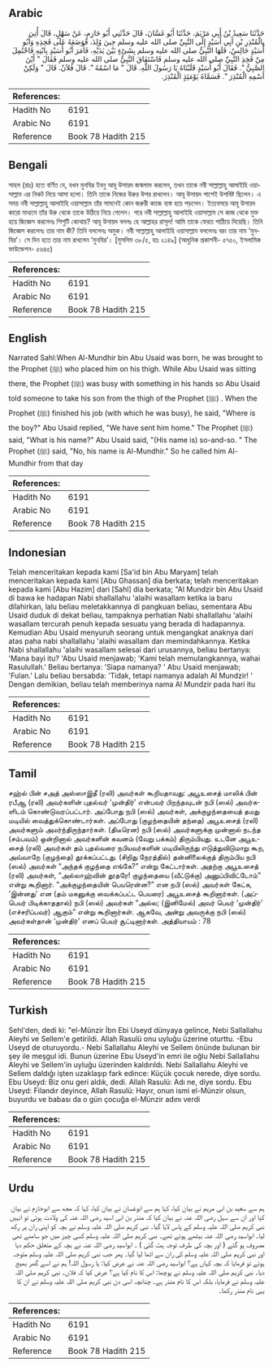 ## Arabic


<div dir="rtl" lang="ar" style={{fontSize:'larger',backgroundColor:'#f8f9fa',padding:20}}>
حَدَّثَنَا سَعِيدُ بْنُ أَبِي مَرْيَمَ، حَدَّثَنَا أَبُو غَسَّانَ، قَالَ حَدَّثَنِي أَبُو حَازِمٍ، عَنْ سَهْلٍ، قَالَ أُتِيَ بِالْمُنْذِرِ بْنِ أَبِي أُسَيْدٍ إِلَى النَّبِيِّ صلى الله عليه وسلم حِينَ وُلِدَ، فَوَضَعَهُ عَلَى فَخِذِهِ وَأَبُو أُسَيْدٍ جَالِسٌ، فَلَهَا النَّبِيُّ صلى الله عليه وسلم بِشَىْءٍ بَيْنَ يَدَيْهِ، فَأَمَرَ أَبُو أُسَيْدٍ بِابْنِهِ فَاحْتُمِلَ مِنْ فَخِذِ النَّبِيِّ صلى الله عليه وسلم فَاسْتَفَاقَ النَّبِيُّ صلى الله عليه وسلم فَقَالَ ‏"‏ أَيْنَ الصَّبِيُّ ‏"‏‏.‏ فَقَالَ أَبُو أُسَيْدٍ قَلَبْنَاهُ يَا رَسُولَ اللَّهِ‏.‏ قَالَ ‏"‏ مَا اسْمُهُ ‏"‏‏.‏ قَالَ فُلاَنٌ‏.‏ قَالَ ‏"‏ وَلَكِنْ أَسْمِهِ الْمُنْذِرَ ‏"‏‏.‏ فَسَمَّاهُ يَوْمَئِذٍ الْمُنْذِرَ‏.‏
</div>
<div style={{backgroundColor:'#f8f9fa',padding:20, marginBottom: 10}}><table> <thead> <tr> <th>References:</th> <th></th> </tr> </thead> <tbody><tr><td>Hadith No</td><td>6191</td></tr><tr><td>Arabic No</td><td>6191</td></tr><tr><td>Reference</td><td>Book 78 Hadith 215</td></tr></tbody></table></div>

## Bengali


<div dir="ltr" lang="bn" style={{fontSize:'larger',backgroundColor:'#f8f9fa',padding:20}}>
সাহল (রাঃ) হতে বর্ণিত যে, যখন মুনযির ইবনু আবূ উসায়দ জন্মলাভ করলেন, তখন তাকে নবী সাল্লাল্লাহু আলাইহি ওয়াসাল্লাম এর নিকট নিয়ে আসা হলো। তিনি তাকে নিজের উরুর উপর রাখলেন। আবূ উসায়দ পাশেই উপবিষ্ট ছিলেন। এ সময় নবী সাল্লাল্লাহু আলাইহি ওয়াসাল্লাম তাঁর সামনেই কোন জরুরী কাজে ব্যস্ত হয়ে পড়লেন। ইত্যবসরে আবূ উসায়দ কারো মাধ্যমে তাঁর উরু থেকে তাকে উঠিয়ে নিয়ে গেলেন। পরে নবী সাল্লাল্লাহু আলাইহি ওয়াসাল্লাম সে কাজ থেকে মুক্ত হয়ে জিজ্ঞেস করলেনঃ শিশুটি কোথায়? আবূ উসায়দ বললঃ হে আল্লাহর রাসূল! আমি তাকে ফেরত পাঠিয়ে দিয়েছি। তিনি জিজ্ঞেস করলেনঃ তার নাম কী? তিনি বললেনঃ অমুক। নবী সাল্লাল্লাহু আলাইহি ওয়াসাল্লাম বললেনঃ বরং তার নাম ‘মুনযির’। সে দিন হতে তার নাম রাখলেন ‘মুনযির’। [মুসলিম ৩৮/৫, হাঃ ২১৪৯] (আধুনিক প্রকাশনী- ৫৭৫০, ইসলামিক ফাউন্ডেশন- ৫৬৪৫)
</div>
<div style={{backgroundColor:'#f8f9fa',padding:20, marginBottom: 10}}><table> <thead> <tr> <th>References:</th> <th></th> </tr> </thead> <tbody><tr><td>Hadith No</td><td>6191</td></tr><tr><td>Arabic No</td><td>6191</td></tr><tr><td>Reference</td><td>Book 78 Hadith 215</td></tr></tbody></table></div>

## English


<div dir="ltr" lang="en" style={{fontSize:'larger',backgroundColor:'#f8f9fa',padding:20}}>
Narrated Sahl:When Al-Mundhir bin Abu Usaid was born, he was brought to the Prophet (ﷺ) who placed him on his thigh. While Abu Usaid was sitting there, the Prophet (ﷺ) was busy with something in his hands so Abu Usaid told someone to take his son from the thigh of the Prophet (ﷺ) . When the Prophet (ﷺ) finished his job (with which he was busy), he said, "Where is the boy?" Abu Usaid replied, "We have sent him home." The Prophet (ﷺ) said, "What is his name?" Abu Usaid said, "(His name is) so-and-so. " The Prophet (ﷺ) said, "No, his name is Al-Mundhir." So he called him Al-Mundhir from that day
</div>
<div style={{backgroundColor:'#f8f9fa',padding:20, marginBottom: 10}}><table> <thead> <tr> <th>References:</th> <th></th> </tr> </thead> <tbody><tr><td>Hadith No</td><td>6191</td></tr><tr><td>Arabic No</td><td>6191</td></tr><tr><td>Reference</td><td>Book 78 Hadith 215</td></tr></tbody></table></div>

## Indonesian


<div dir="ltr" lang="id" style={{fontSize:'larger',backgroundColor:'#f8f9fa',padding:20}}>
Telah menceritakan kepada kami [Sa'id bin Abu Maryam] telah menceritakan kepada kami [Abu Ghassan] dia berkata; telah menceritakan kepada kami [Abu Hazim] dari [Sahl] dia berkata; "Al Mundzir bin Abu Usaid di bawa ke hadapan Nabi shallallahu 'alaihi wasallam ketika ia baru dilahirkan, lalu beliau meletakkannya di pangkuan beliau, sementara Abu Usaid duduk di dekat beliau, tampaknya perhatian Nabi shallallahu 'alaihi wasallam tercurah penuh kepada sesuatu yang berada di hadapannya. Kemudian Abu Usaid menyuruh seorang untuk mengangkat anaknya dari atas paha nabi shallallahu 'alaihi wasallam dan memindahkannya. Ketika Nabi shallallahu 'alaihi wasallam selesai dari urusannya, beliau bertanya: 'Mana bayi itu? 'Abu Usaid menjawab; 'Kami telah memulangkannya, wahai Rasulullah.' Beliau bertanya: 'Siapa namanya? ' Abu Usaid menjawab; 'Fulan.' Lalu beliau bersabda: 'Tidak, tetapi namanya adalah Al Mundzir! ' Dengan demikian, beliau telah memberinya nama Al Mundzir pada hari itu
</div>
<div style={{backgroundColor:'#f8f9fa',padding:20, marginBottom: 10}}><table> <thead> <tr> <th>References:</th> <th></th> </tr> </thead> <tbody><tr><td>Hadith No</td><td>6191</td></tr><tr><td>Arabic No</td><td>6191</td></tr><tr><td>Reference</td><td>Book 78 Hadith 215</td></tr></tbody></table></div>

## Tamil


<div dir="ltr" lang="ta" style={{fontSize:'larger',backgroundColor:'#f8f9fa',padding:20}}>
சஹ்ல் பின் சஅத் அஸ்ஸாஇதீ (ரலி) அவர்கள் கூறியதாவது: அபூஉசைத் மாலிக் பின் ரபீஆ (ரலி) அவர்களின் புதல்வர் ‘முன்திர்’ என்பவர் பிறந்தவுடன் நபி (ஸல்) அவர்களிடம் கொண்டுவரப்பட்டார். அப்போது நபி (ஸல்) அவர்கள், அக்குழந்தையைத் தமது மடியில் வைத்துக்கொண்டார்கள். அப்போது (குழந்தையின் தந்தை) அபூஉசைத் (ரலி) அவர்களும் அமர்ந்திருந்தார்கள். (திடீரென) நபி (ஸல்) அவர்களுக்கு முன்னால் நடந்த (சம்பவம்) ஒன்றினால் அவர்களின் கவனம் (வேறு பக்கம்) திரும்பியது. உடனே அபூஉசைத் (ரலி) அவர்கள் தம் புதல்வரை நபியவர்களின் மடியிலிருந்து எடுத்துவிடுமாறு கூற, அவ்வாறே (குழந்தை) தூக்கப்பட்டது. (சிறிது நேரத்தில்) தன்னிலைக்குத் திரும்பிய நபி (ஸல்) அவர்கள் “அந்தக் குழந்தை எங்கே?” என்று கேட்டார்கள். அதற்கு அபூஉசைத் (ரலி) அவர்கள், “அல்லாஹ்வின் தூதரே! குழந்தையை (வீட்டுக்கு) அனுப்பிவிட்டோம்” என்று கூறினார். “அக்குழந்தையின் பெயரென்ன?” என நபி (ஸல்) அவர்கள் கேட்க, ‘இன்னது’ என (தம் மகனுக்கு வைக்கப்பட்ட பெயரை) அபூஉசைத் கூறினார்கள். (அப்பெயர் பிடிக்காததால்) நபி (ஸல்) அவர்கள் “அல்ல; (இனிமேல்) அவர் பெயர் ‘முன்திர்’ (எச்சரிப்பவர்) ஆகும்” என்று கூறினார்கள். ஆகவே, அன்று அவருக்கு நபி (ஸல்) அவர்கள்தான் ‘முன்திர்’ எனப் பெயர் சூட்டினார்கள். அத்தியாயம் : 78
</div>
<div style={{backgroundColor:'#f8f9fa',padding:20, marginBottom: 10}}><table> <thead> <tr> <th>References:</th> <th></th> </tr> </thead> <tbody><tr><td>Hadith No</td><td>6191</td></tr><tr><td>Arabic No</td><td>6191</td></tr><tr><td>Reference</td><td>Book 78 Hadith 215</td></tr></tbody></table></div>

## Turkish


<div dir="ltr" lang="tr" style={{fontSize:'larger',backgroundColor:'#f8f9fa',padding:20}}>
Sehl'den, dedi ki: "el-Münzir İbn Ebi Useyd dünyaya gelince, Nebi Sallallahu Aleyhi ve Sellem'e getirildi. Allah Rasulü onu uyluğu üzerine oturttu. -Ebu Useyd de oturuyordu.- Nebi Sallallahu Aleyhi ve Sellem önünde bulunan bir şey ile meşgul idi. Bunun üzerine Ebu Useyd'in emri ile oğlu Nebi Sallallahu Aleyhi ve Sellem'in uyluğu üzerinden kaldırıldı. Nebi Sallallahu Aleyhi ve Sellem daldığı işten uzaklaşıp fark edince: Küçük çocuk nerede, diye sordu. Ebu Useyd: Biz onu geri aldık, dedi. Allah Rasulü: Adı ne, diye sordu. Ebu Useyd: Filandır deyince, Allah Rasulü: Hayır, onun ismi el-Münzir olsun, buyurdu ve babası da o gün çocuğa el-Münzir adını verdi
</div>
<div style={{backgroundColor:'#f8f9fa',padding:20, marginBottom: 10}}><table> <thead> <tr> <th>References:</th> <th></th> </tr> </thead> <tbody><tr><td>Hadith No</td><td>6191</td></tr><tr><td>Arabic No</td><td>6191</td></tr><tr><td>Reference</td><td>Book 78 Hadith 215</td></tr></tbody></table></div>

## Urdu


<div dir="rtl" lang="ur" style={{fontSize:'larger',backgroundColor:'#f8f9fa',padding:20}}>
ہم سے سعید بن ابی مریم نے بیان کیا، کہا ہم سے ابوغسان نے بیان کیا، کہا کہ مجھ سے ابوحازم نے بیان کیا اور ان سے سہل رضی اللہ عنہ نے بیان کیا کہ منذر بن ابی اسید رضی اللہ عنہ کی ولادت ہوئی تو انہیں نبی کریم صلی اللہ علیہ وسلم کے پاس لایا گیا۔ نبی کریم صلی اللہ علیہ وسلم نے بچہ کو اپنی ران پر رکھ لیا۔ ابواسید رضی اللہ عنہ بیٹھے ہوئے تھے۔ نبی کریم صلی اللہ علیہ وسلم کسی چیز میں جو سامنے تھی مصروف ہو گئے ( اور بچہ کی طرف توجہ ہٹ گئی ) ۔ ابواسید رضی اللہ عنہ نے بچہ کے متعلق حکم دیا اور نبی کریم صلی اللہ علیہ وسلم کی ران سے اٹھا لیا گیا۔ پھر جب نبی کریم صلی اللہ علیہ وسلم متوجہ ہوئے تو فرمایا کہ بچہ کہاں ہے؟ ابواسید رضی اللہ عنہ نے عرض کیا: یا رسول اللہ! ہم نے اسے گھر بھیج دیا۔ نبی کریم صلی اللہ علیہ وسلم نے پوچھا: اس کا نام کیا ہے؟ عرض کیا کہ فلاں۔ نبی کریم صلی اللہ علیہ وسلم نے فرمایا، بلکہ اس کا نام منذر ہے۔ چنانچہ اسی دن نبی کریم صلی اللہ علیہ وسلم نے ان کا یہی نام منذر رکھا۔
</div>
<div style={{backgroundColor:'#f8f9fa',padding:20, marginBottom: 10}}><table> <thead> <tr> <th>References:</th> <th></th> </tr> </thead> <tbody><tr><td>Hadith No</td><td>6191</td></tr><tr><td>Arabic No</td><td>6191</td></tr><tr><td>Reference</td><td>Book 78 Hadith 215</td></tr></tbody></table></div>